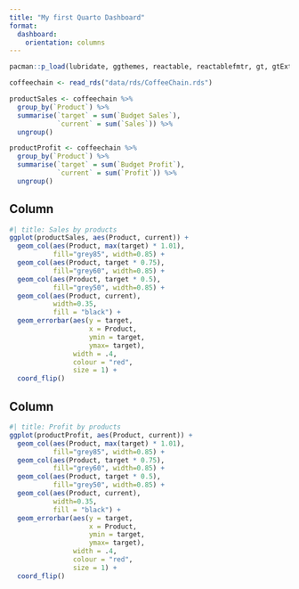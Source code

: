 ```yaml
---
title: "My first Quarto Dashboard"
format: 
  dashboard:
    orientation: columns
---
```


```r
pacman::p_load(lubridate, ggthemes, reactable, reactablefmtr, gt, gtExtras, tidyverse)
```

```r
coffeechain <- read_rds("data/rds/CoffeeChain.rds")
```

```r
productSales <- coffeechain %>%
  group_by(`Product`) %>%
  summarise(`target` = sum(`Budget Sales`),
            `current` = sum(`Sales`)) %>%
  ungroup()
```

```r
productProfit <- coffeechain %>%
  group_by(`Product`) %>%
  summarise(`target` = sum(`Budget Profit`),
            `current` = sum(`Profit`)) %>%
  ungroup()
```

## Column {width=50%}

```r
#| title: Sales by products
ggplot(productSales, aes(Product, current)) + 
  geom_col(aes(Product, max(target) * 1.01),
           fill="grey85", width=0.85) +
  geom_col(aes(Product, target * 0.75),
           fill="grey60", width=0.85) +
  geom_col(aes(Product, target * 0.5),
           fill="grey50", width=0.85) +
  geom_col(aes(Product, current), 
           width=0.35,
           fill = "black") + 
  geom_errorbar(aes(y = target,
                    x = Product, 
                    ymin = target,
                    ymax= target), 
                width = .4,
                colour = "red",
                size = 1) +
  coord_flip()
```

## Column {width=50%}

```r
#| title: Profit by products
ggplot(productProfit, aes(Product, current)) + 
  geom_col(aes(Product, max(target) * 1.01),
           fill="grey85", width=0.85) +
  geom_col(aes(Product, target * 0.75),
           fill="grey60", width=0.85) +
  geom_col(aes(Product, target * 0.5),
           fill="grey50", width=0.85) +
  geom_col(aes(Product, current), 
           width=0.35,
           fill = "black") + 
  geom_errorbar(aes(y = target,
                    x = Product, 
                    ymin = target,
                    ymax= target), 
                width = .4,
                colour = "red",
                size = 1) +
  coord_flip()
```